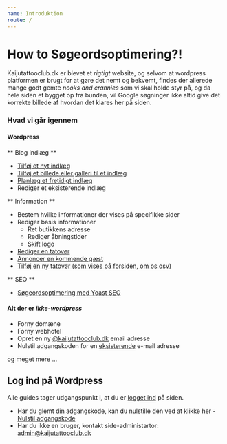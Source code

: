 ```yaml
---
name: Introduktion
route: /
---
```


# How to Søgeordsoptimering?!
Kaijutattooclub.dk er blevet et _rigtigt_ website, og selvom at wordpress platformen er brugt for at gøre det nemt og bekvemt, findes der allerede mange godt gemte _nooks and crannies_ som vi skal holde styr på, og da hele siden et bygget op fra bunden, vil Google søgninger ikke altid give det korrekte billede af hvordan det klares her på siden.

### Hvad vi går igennem
#### Wordpress
** Blog indlæg **
- [Tilføj et nyt indlæg](/tilfoj/blog)
- [Tilføj et billede eller galleri til et indlæg](/tilfoj/galleri)
- [Planlæg et fretidigt indlæg](/blog/udgiv)  
- Rediger et eksisterende indlæg

** Information **
- Bestem hvilke informationer der vises på specifikke sider
- Rediger basis informationer
  - Ret butikkens adresse
  - Rediger åbningstider
  - Skift logo
- [Rediger en tatovør](tatovor/rediger)
- [Annoncer en kommende gæst](/tilfoj/gaest)
- [Tilføj en ny tatovør (som vises på forsiden, om os osv)](/tilfoj/tatovor)

** SEO **
- [Søgeordsoptimering med Yoast SEO](/blog/seo)

#### Alt der er _ikke-wordpress_
- Forny domæne
- Forny webhotel
- Opret en ny [@kaijutattooclub.dk](#) email adresse
- Nulstil adgangskoden for en [eksisterende](#jespers) e-mail adresse

og meget mere ...

## Log ind på Wordpress
Alle guides tager udgangspunkt i, at du er [logget ind](https://kaijutattooclub.dk/wp-admin) på siden. 

- Har du glemt din adgangskode, kan du nulstille den ved at klikke her - [Nulstil adgangskode](https://kaijutattooclub.dk/wp-admin)
- Har du ikke en bruger, kontakt side-administartor: admin@kaijutattooclub.dk

